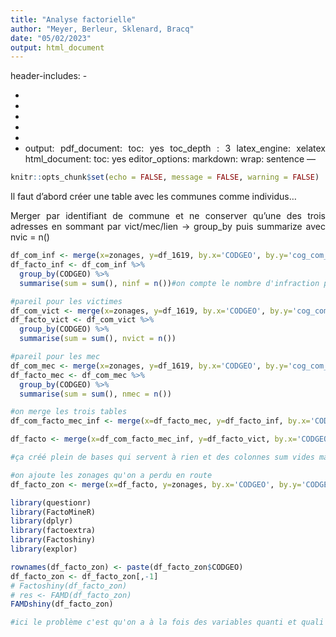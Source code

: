 ---
title: "Analyse factorielle"
author: "Meyer, Berleur, Sklenard, Bracq"
date: "05/02/2023"
output: html_document
---
header-includes:
- \usepackage{fancyhdr}
- \pagestyle{fancy}
- \fancyhead{}
- \fancyfoot{}
- \fancyhead[CO,CE]{Poing Levé}
- \fancyfoot[CO,CE]{Sondage}
- \fancyfoot[R]{\thepage}
output:
  pdf_document:
    toc: yes
    toc_depth : 3
    latex_engine: xelatex
  html_document:
    toc: yes
editor_options: 
  markdown: 
    wrap: sentence
---

```{=html}
<style>
body {
text-align: justify}
</style>
```

```{r setup, include=FALSE}
knitr::opts_chunk$set(echo = FALSE, message = FALSE, warning = FALSE)

```

Il faut d'abord créer une table avec les communes comme individus...

Merger par identifiant de commune et ne conserver qu'une des trois adresses en sommant par vict/mec/lien -> group_by puis summarize avec nvic = n()


```{r création-base}
df_com_inf <- merge(x=zonages, y=df_1619, by.x='CODGEO', by.y='cog_com_22_inf', all.x=TRUE)#on créé une base avec les communes comme identifiant avec les zonages
df_facto_inf <- df_com_inf %>%
  group_by(CODGEO) %>%
  summarise(sum = sum(), ninf = n())#on compte le nombre d'infraction par commune

#pareil pour les victimes
df_com_vict <- merge(x=zonages, y=df_1619, by.x='CODGEO', by.y='cog_com_22_vict', all.x=TRUE)
df_facto_vict <- df_com_vict %>%
  group_by(CODGEO) %>%
  summarise(sum = sum(), nvict = n())

#pareil pour les mec
df_com_mec <- merge(x=zonages, y=df_1619, by.x='CODGEO', by.y='cog_com_22_mec', all.x=TRUE)
df_facto_mec <- df_com_mec %>%
  group_by(CODGEO) %>%
  summarise(sum = sum(), nmec = n())

#on merge les trois tables
df_com_facto_mec_inf <- merge(x=df_facto_mec, y=df_facto_inf, by.x='CODGEO', by.y='CODGEO', all.x=TRUE)

df_facto <- merge(x=df_com_facto_mec_inf, y=df_facto_vict, by.x='CODGEO', by.y='CODGEO', all.x=TRUE)

#ça créé plein de bases qui servent à rien et des colonnes sum vides mais bon l'essentiel y est ^^

```

```{r}
#on ajoute les zonages qu'on a perdu en route
df_facto_zon <- merge(x=df_facto, y=zonages, by.x='CODGEO', by.y='CODGEO', all.x=TRUE)
```


```{r chargement-packages}
library(questionr)
library(FactoMineR)
library(dplyr)
library(factoextra)
library(Factoshiny)
library(explor)
```

```{r}
rownames(df_facto_zon) <- paste(df_facto_zon$CODGEO)
df_facto_zon <- df_facto_zon[,-1]
# Factoshiny(df_facto_zon)
# res <- FAMD(df_facto_zon)
FAMDshiny(df_facto_zon)

#ici le problème c'est qu'on a à la fois des variables quanti et quali d'où le FAMD, Analyse Factorielle des Données Mixtes
```







